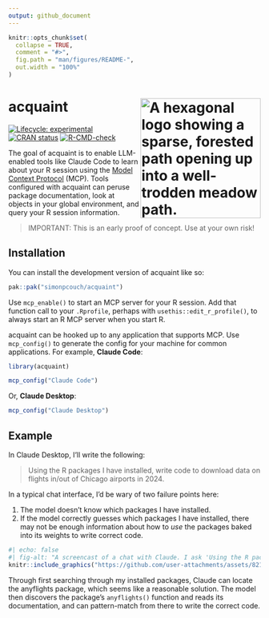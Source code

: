 ```yaml
---
output: github_document
---
```


<!-- README.md is generated from README.Rmd. Please edit that file -->

```r
knitr::opts_chunk$set(
  collapse = TRUE,
  comment = "#>",
  fig.path = "man/figures/README-",
  out.width = "100%"
)
```

# acquaint <a href="https://simonpcouch.github.io/acquaint/"><img src="man/figures/logo.png" align="right" height="240" alt="A hexagonal logo showing a sparse, forested path opening up into a well-trodden meadow path." /></a>

<!-- badges: start -->
[![Lifecycle: experimental](https://img.shields.io/badge/lifecycle-experimental-orange.svg)](https://lifecycle.r-lib.org/articles/stages.html#experimental)
[![CRAN status](https://www.r-pkg.org/badges/version/acquaint)](https://CRAN.R-project.org/package=acquaint)
[![R-CMD-check](https://github.com/simonpcouch/acquaint/actions/workflows/R-CMD-check.yaml/badge.svg)](https://github.com/simonpcouch/acquaint/actions/workflows/R-CMD-check.yaml)
<!-- badges: end -->

The goal of acquaint is to enable LLM-enabled tools like Claude Code  to learn about your R session  using the [Model Context Protocol](https://modelcontextprotocol.io/) (MCP). Tools configured with acquaint can peruse package documentation, look at objects in your global environment, and query your R session information.

> IMPORTANT:
> This is an early proof of concept. Use at your own risk!

## Installation

You can install the development version of acquaint like so:

```r
pak::pak("simonpcouch/acquaint")
```

Use `mcp_enable()` to start an MCP server for your R session. Add that function call to your `.Rprofile`, perhaps with `usethis::edit_r_profile()`, to always start an R MCP server when you start R.

acquaint can be hooked up to any application that supports MCP. Use `mcp_config()` to generate the config for your machine for common applications. For example, **Claude Code**:

```r
library(acquaint)

mcp_config("Claude Code")
```

Or, **Claude Desktop**:

```r
mcp_config("Claude Desktop")
```

## Example

In Claude Desktop, I'll write the following:

> Using the R packages I have installed, write code to download data on flights in/out of Chicago airports in 2024.

In a typical chat interface, I'd be wary of two failure points here:

1) The model doesn't know which packages I have installed.
2) If the model correctly guesses which packages I have installed, there may not be enough information about how to _use_ the packages baked into its weights to write correct code.

```r
#| echo: false
#| fig-alt: "A screencast of a chat with Claude. I ask 'Using the R packages I have installed, write code to download data on flights in/out of Chicago airports in 2024.' and, after searching through the documentation of my currently installed R packages, Claude writes R code to do so."
knitr::include_graphics("https://github.com/user-attachments/assets/821ea3d6-4e30-46d6-ab9b-301276af2c35")
```

Through first searching through my installed packages, Claude can locate the anyflights package, which seems like a reasonable solution. The model then discovers the  package's `anyflights()` function and reads its documentation, and can pattern-match from there to write the correct code.
